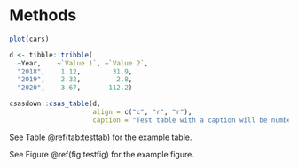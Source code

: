 # Methods

```r
plot(cars)
```

```r
d <- tibble::tribble(
  ~Year,    ~`Value 1`, ~`Value 2`,
  "2018",    1.12,        31.9,
  "2019",    2.32,         2.8,
  "2020",    3.67,       112.2)

csasdown::csas_table(d,
                     align = c("c", "r", "r"),
                     caption = "Test table with a caption will be numbered automatically.")
```

See Table \@ref(tab:testtab) for the example table.

See Figure \@ref(fig:testfig) for the example figure.
